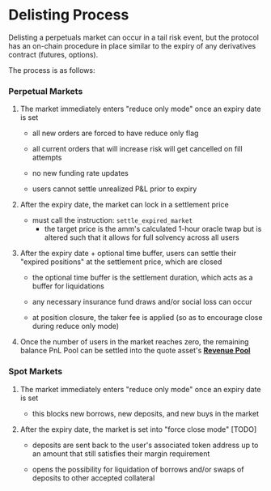 # Delisting Process

Delisting a perpetuals market can occur in a tail risk event, but the protocol has an on-chain procedure in place similar to the expiry of any derivatives contract (futures, options).

The process is as follows:

### Perpetual Markets

1.  The market immediately enters "reduce only mode" once an expiry date is set
    *   all new orders are forced to have reduce only flag

    *   all current orders that will increase risk will get cancelled on fill attempts

    *   no new funding rate updates

    *   users cannot settle unrealized P&L prior to expiry

2.  After the expiry date, the market can lock in a settlement price
    *   must call the instruction: `settle_expired_market`
        *   the target price is the amm's calculated 1-hour oracle twap but is altered such that it allows for full solvency across all users

3.  After the expiry date + optional time buffer, users can settle their "expired positions" at the settlement price, which are closed
    *   the optional time buffer is the settlement duration, which acts as a buffer for liquidations

    *   any necessary insurance fund draws and/or social loss can occur

    *   at position closure, the taker fee is applied (so as to encourage close during reduce only mode)

4.  Once the number of users in the market reaches zero, the remaining balance PnL Pool can be settled into the quote asset's [**Revenue Pool**](pages/about-v2/revenue-pool.mdx)

### Spot Markets

1.  The market immediately enters "reduce only mode" once an expiry date is set
    *   this blocks new borrows, new deposits, and new buys in the market

2.  After the expiry date, the market is set into "force close mode" \[TODO]
    *   deposits are sent back to the user's associated token address up to an amount that still satisfies their margin requirement

    *   opens the possibility for liquidation of borrows and/or swaps of deposits to other accepted collateral